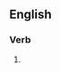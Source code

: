 ==English==

===Verb===
{{head|en|present participle}}

# {{present participle of|nominalize|lang=en|nocat=1}}